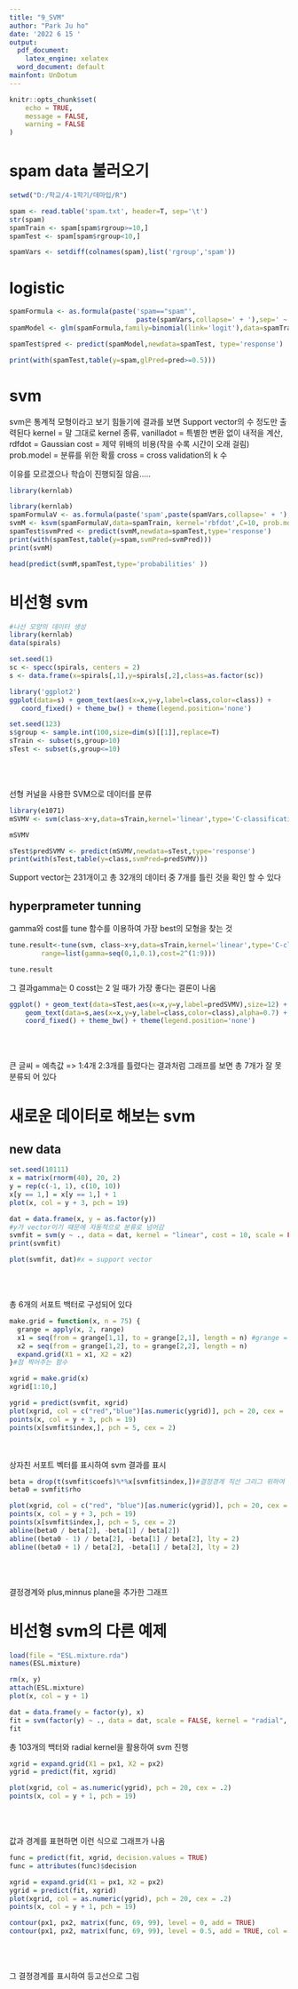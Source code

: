 ---
title: "9_SVM"
author: "Park Ju ho"
date: '2022 6 15 '
output:
  pdf_document:
    latex_engine: xelatex
  word_document: default
mainfont: UnDotum
---

```{r setup, include=FALSE}
knitr::opts_chunk$set(
	echo = TRUE,
	message = FALSE,
	warning = FALSE
)
```

# spam data 불러오기
```{r}
setwd("D:/학교/4-1학기/데마입/R")

spam <- read.table('spam.txt', header=T, sep='\t')
str(spam)
spamTrain <- spam[spam$rgroup>=10,]
spamTest <- spam[spam$rgroup<10,]

spamVars <- setdiff(colnames(spam),list('rgroup','spam'))

```
# logistic
```{r}
spamFormula <- as.formula(paste('spam=="spam"',
                                paste(spamVars,collapse=' + '),sep=' ~ '))
spamModel <- glm(spamFormula,family=binomial(link='logit'),data=spamTrain)

spamTest$pred <- predict(spamModel,newdata=spamTest, type='response')

print(with(spamTest,table(y=spam,glPred=pred>=0.5)))
```

# svm
svm은 통계적 모형이라고 보기 힘들기에 결과를 보면 Support vector의 수 정도만 출력된다
kernel = 말 그대로 kernel 종류, vanilladot = 특별한 변환 없이 내적을 계산, rdfdot = Gaussian
cost = 제약 위배의 비용(작을 수록 시간이 오래 걸림)
prob.model = 분류를 위한 확률
cross = cross validation의 k 수

이유를 모르겠으나 학습이 진행되질 않음.....
```{r eval=FALSE}
library(kernlab)

library(kernlab)
spamFormulaV <- as.formula(paste('spam',paste(spamVars,collapse=' + '),sep=' ~ '))
svmM <- ksvm(spamFormulaV,data=spamTrain, kernel='rbfdot',C=10, prob.model=T, cross=5)
spamTest$svmPred <- predict(svmM,newdata=spamTest,type='response')
print(with(spamTest,table(y=spam,svmPred=svmPred)))
print(svmM)

head(predict(svmM,spamTest,type='probabilities' ))
```
# 비선형 svm
```{r}
#나선 모양의 데이터 생성
library(kernlab)
data(spirals) 

set.seed(1)
sc <- specc(spirals, centers = 2)   
s <- data.frame(x=spirals[,1],y=spirals[,2],class=as.factor(sc))

library('ggplot2')
ggplot(data=s) + geom_text(aes(x=x,y=y,label=class,color=class)) +
   coord_fixed() + theme_bw() + theme(legend.position='none')

set.seed(123)
s$group <- sample.int(100,size=dim(s)[[1]],replace=T)
sTrain <- subset(s,group>10)
sTest <- subset(s,group<=10)
```
<br><br>

선형 커널을 사용한 SVM으로 데이터를 분류
```{r}
library(e1071)
mSVMV <- svm(class~x+y,data=sTrain,kernel='linear',type='C-classification') 

mSVMV

sTest$predSVMV <- predict(mSVMV,newdata=sTest,type='response')  
print(with(sTest,table(y=class,svmPred=predSVMV)))
```
Support vector는 231개이고
총 32개의 데이터 중 7개를 틀린 것을 확인 할 수 있다

## hyperprameter tunning
gamma와 cost를 tune 함수를 이용하여 가장 best의 모형을 찾는 것
```{r}
tune.result<-tune(svm, class~x+y,data=sTrain,kernel='linear',type='C-classification', 
		range=list(gamma=seq(0,1,0.1),cost=2^(1:9)))

tune.result
```
그 결과gamma는 0 cosst는 2 일 때가 가장 좋다는 결론이 나옴

```{r}
ggplot() + geom_text(data=sTest,aes(x=x,y=y,label=predSVMV),size=12) +
   	geom_text(data=s,aes(x=x,y=y,label=class,color=class),alpha=0.7) +
   	coord_fixed() + theme_bw() + theme(legend.position='none') 

```
<br><br>

큰 글씨 = 예측값
=> 1:4개 2:3개를 틀렸다는 결과처럼 그래프를 보면 총 7개가 잘 못 분류되 어 있다

# 새로운 데이터로 해보는 svm
## new data
```{r}
set.seed(10111)
x = matrix(rnorm(40), 20, 2)
y = rep(c(-1, 1), c(10, 10))
x[y == 1,] = x[y == 1,] + 1
plot(x, col = y + 3, pch = 19)
```
```{r}
dat = data.frame(x, y = as.factor(y))
#y가 vector이기 떄문에 자동적으로 분류로 넘어감
svmfit = svm(y ~ ., data = dat, kernel = "linear", cost = 10, scale = FALSE)
print(svmfit)

plot(svmfit, dat)#x = support vector
```
<br><br>

총 6개의 서포트 백터로 구성되어 있다

```{r}
make.grid = function(x, n = 75) {
  grange = apply(x, 2, range)
  x1 = seq(from = grange[1,1], to = grange[2,1], length = n) #grange = 외부인자를 받아와서 seq를 만드는 함수
  x2 = seq(from = grange[1,2], to = grange[2,2], length = n)
  expand.grid(X1 = x1, X2 = x2)
}#점 찍어주는 함수

xgrid = make.grid(x)
xgrid[1:10,]

ygrid = predict(svmfit, xgrid)
plot(xgrid, col = c("red","blue")[as.numeric(ygrid)], pch = 20, cex = .2)
points(x, col = y + 3, pch = 19)
points(x[svmfit$index,], pch = 5, cex = 2)
```
<br><br>
상자친 서포트 벡터를 표시하여 svm 결과를 표시

```{r}
beta = drop(t(svmfit$coefs)%*%x[svmfit$index,])#결정경계 직선 그리그 위하여
beta0 = svmfit$rho

plot(xgrid, col = c("red", "blue")[as.numeric(ygrid)], pch = 20, cex = .2)
points(x, col = y + 3, pch = 19)
points(x[svmfit$index,], pch = 5, cex = 2)
abline(beta0 / beta[2], -beta[1] / beta[2])
abline((beta0 - 1) / beta[2], -beta[1] / beta[2], lty = 2)
abline((beta0 + 1) / beta[2], -beta[1] / beta[2], lty = 2)
```
<br><br>

결정경계와 plus,minnus plane을 추가한 그래프

# 비선형 svm의 다른 예제
```{r}
load(file = "ESL.mixture.rda")
names(ESL.mixture)

rm(x, y)
attach(ESL.mixture)
plot(x, col = y + 1)
```

```{r}
dat = data.frame(y = factor(y), x)
fit = svm(factor(y) ~ ., data = dat, scale = FALSE, kernel = "radial", cost = 5)
fit
```
총 103개의 백터와 radial kernel을 활용하여 svm 진행

```{r}
xgrid = expand.grid(X1 = px1, X2 = px2)
ygrid = predict(fit, xgrid)

plot(xgrid, col = as.numeric(ygrid), pch = 20, cex = .2)
points(x, col = y + 1, pch = 19)
```
<br><br>

값과 경계를 표현하면 이런 식으로 그래프가 나옴
```{r}
func = predict(fit, xgrid, decision.values = TRUE)
func = attributes(func)$decision

xgrid = expand.grid(X1 = px1, X2 = px2)
ygrid = predict(fit, xgrid)
plot(xgrid, col = as.numeric(ygrid), pch = 20, cex = .2)
points(x, col = y + 1, pch = 19)

contour(px1, px2, matrix(func, 69, 99), level = 0, add = TRUE)
contour(px1, px2, matrix(func, 69, 99), level = 0.5, add = TRUE, col = "blue", lwd = 2)
```
<br><br>

그 결졍경계를 표시하여 등고선으로 그림



























